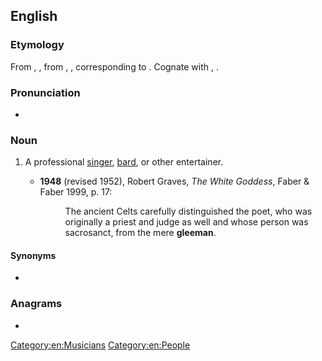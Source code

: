 ==English==

===Etymology===
From {{inh|en|enm|gleman}}, {{m|enm|gleoman}}, from {{inh|en|ang|glēomann}}, {{m|ang|glīġman}}, corresponding to {{af|en|glee|t1=music; minstrelsy; entertainment|man}}. Cognate with {{cog|sco|gle-man}}, {{m|sco|gleman|t=gleeman, minstrel}}.

===Pronunciation===
* {{IPA|/ˈɡliːmən/|lang=en}}

===Noun===
{{en-noun|gleemen}}

# {{lb|en|historical}} A professional [[singer]], [[bard]], or other entertainer.
#* '''1948''' (revised 1952), Robert Graves, ''The White Goddess'', Faber & Faber 1999, p. 17:
#*: The ancient Celts carefully distinguished the poet, who was originally a priest and judge as well and whose person was sacrosanct, from the mere '''gleeman'''.

====Synonyms====
* {{l|en|songman}}

===Anagrams===
* {{anagrams|en|a=aeeglmn|melange|mélange}}

[[Category:en:Musicians]]
[[Category:en:People]]